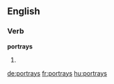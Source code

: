 ==English==

===Verb===
'''portrays'''
# {{third-person singular of|portray}}

[[de:portrays]]
[[fr:portrays]]
[[hu:portrays]]